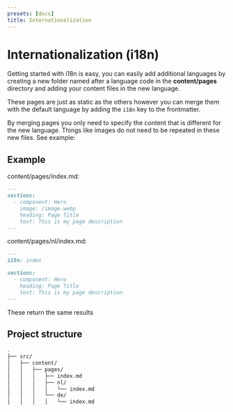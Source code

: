 ```yaml
---
presets: [docs]
title: Internationalization
---
```


# Internationalization (i18n)

Getting started with i18n is easy, you can easily add additional languages by creating a new folder named after a language code in the **content/pages** directory and adding your content files in the new language.

These pages are just as static as the others however you can merge them with the default language by adding the `i18n` key to the frontmatter.

By merging pages you only need to specify the content that is different for the new language. Things like images do not need to be repeated in these new files. See example:

## Example

content/pages/index.md:

```md
---
sections:
  - component: Hero
    image: /image.webp
    heading: Page Title
    text: This is my page description
---
```

content/pages/nl/index.md:

```md
---
i18n: index

sections:
  - component: Hero
    heading: Page Title
    text: This is my page description
---
```

These return the same results

## Project structure

```bash
.
├── src/
│   ├── content/
│   │   ├── pages/
│   │   │   ├── index.md
│   │   │   ├── nl/
│   │   │   │   └── index.md
│   │   │   └── de/
│   │   │   │   └── index.md
```
